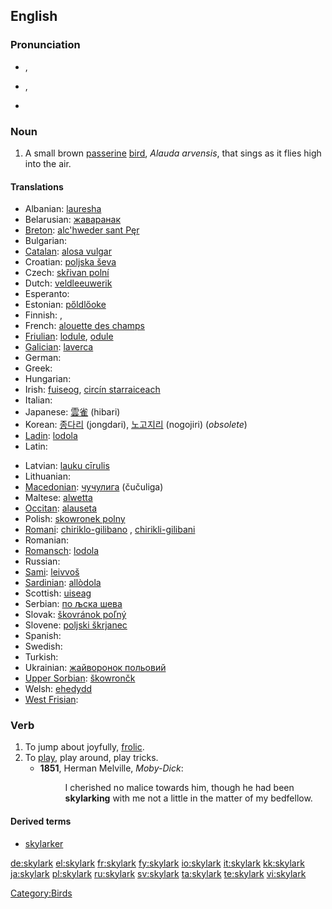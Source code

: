 {{wikipedia}}
==English==

===Pronunciation===
* {{a|RP}} {{IPA|/ˈskaɪˌlɑːk/}}, {{SAMPA|/"skaI%lA:k/}}
* {{a|GenAm}} {{IPA|/'skaɪˌlɑɻk/}}, {{SAMPA|/"skaI%lArk/}}
* {{audio|En-us-skylark.ogg|Audio (US)}}

===Noun===
{{en-noun}}

# A small brown [[passerine]] [[bird]], ''Alauda arvensis'', that sings as it flies high into the air.

====Translations====
{{trans-top|A small brown passerine bird}}
* Albanian: [[lauresha]]
* Belarusian: [[жаваранак]] {{m}}
* [[Breton]]: [[alc'hweder sant Pęr]]
* Bulgarian: {{t+|bg|чучулига|f|tr=čučuliga}}
* [[Catalan]]: [[alosa|alosa vulgar]]
* Croatian: [[poljska ševa]] {{f}}
* Czech: [[skřivan polní]]
* Dutch: [[veldleeuwerik]] {{m}}
* Esperanto: {{t-|eo|alaŭdo|xs=Esperanto}}
* Estonian: [[pőldlőoke]]
* Finnish: {{t+|fi|kiuru}},  {{t-|fi|leivo}}
* French: [[alouette des champs]] {{f}}
* [[Friulian]]: [[lodule]], [[odule]]
* [[Galician]]: [[laverca]] {{f}}
* German: {{t+|de|Lerche}}
* Greek: {{t+|el|σταρήθρα|f}}
* Hungarian: {{t-|hu|mezei pacsirta}}
* Irish: [[fuiseog]], [[circín starraiceach]]
* Italian: {{t+|it|allodola|f}}
* Japanese: [[雲雀]] (hibari)
* Korean: [[종다리]] (jongdari), [[노고지리]] (nogojiri) (''obsolete'')
* [[Ladin]]: [[lodola]]
* Latin: {{t-|la|alauda|f}}
{{trans-mid}}
* Latvian: [[lauku cīrulis]]
* Lithuanian: {{t+|lt|vieversys|xs=Lithuanian}}
* [[Macedonian]]: [[чучулига]] (čučuliga) {{f}}
* Maltese: [[alwetta]]
* [[Occitan]]: [[alauseta]] {{f}}
* Polish: [[skowronek polny]] {{m}}
* [[Romani]]: [[chiriklo-gilibano]] {{m}}, [[chirikli-gilibani]] {{f}}
* Romanian: {{t+|ro|ciocârlie|f}}
* [[Romansch]]: [[lodola]]
* Russian: {{t+|ru|жаворонок|m|tr=žávoronok}}
* [[Sami]]: [[leivvoš]]
* [[Sardinian]]: [[allòdola]]
* Scottish: [[uiseag]]
* Serbian: [[по љска шева]]
* Slovak: [[škovránok poľný]]
* Slovene: [[poljski škrjanec]]
* Spanish: {{t+|es|alondra|f|alt=alondra común}}
* Swedish: {{t+|sv|sånglärka}}
* Turkish: {{t+|tr|tarla kuşu}}
* Ukrainian: [[жайворонок польовий]]
* [[Upper Sorbian]]: [[škowrončk]]
* Welsh: [[ehedydd]]
* [[West Frisian]]: {{t|fy|ljurk|xs=West Frisian}}
{{trans-bottom}}

===Verb===
{{en-verb}}

# To jump about joyfully, [[frolic]].
# To [[play]], play around, play tricks.
#*'''1851''', Herman Melville, ''Moby-Dick'':
#*:I cherished no malice towards him, though he had been '''skylarking''' with me not a little in the matter of my bedfellow.

====Derived terms====
* [[skylarker]]

[[Category:Birds]]

[[de:skylark]]
[[el:skylark]]
[[fr:skylark]]
[[fy:skylark]]
[[io:skylark]]
[[it:skylark]]
[[kk:skylark]]
[[ja:skylark]]
[[pl:skylark]]
[[ru:skylark]]
[[sv:skylark]]
[[ta:skylark]]
[[te:skylark]]
[[vi:skylark]]